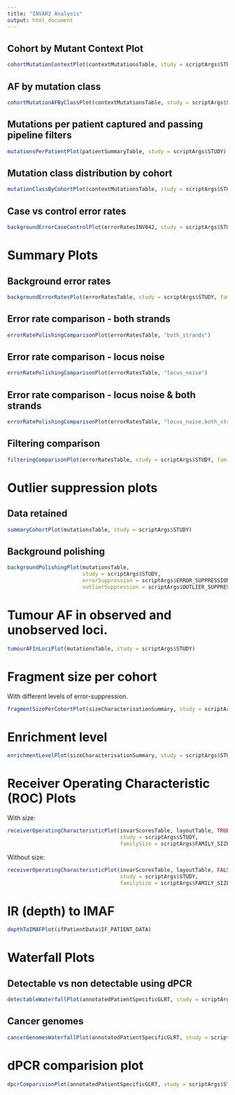 ```yaml
---
title: "INVAR2 Analysis"
output: html_document
---
```


## Cohort by Mutant Context Plot

```r
cohortMutationContextPlot(contextMutationsTable, study = scriptArgs$STUDY)
```

## AF by mutation class

```r
cohortMutationAFByClassPlot(contextMutationsTable, study = scriptArgs$STUDY)
```

## Mutations per patient captured and passing pipeline filters

```r
mutationsPerPatientPlot(patientSummaryTable, study = scriptArgs$STUDY)
```

## Mutation class distribution by cohort

```r
mutationClassByCohortPlot(contextMutationsTable, study = scriptArgs$STUDY)
```

## Case vs control error rates

```r
backgroundErrorCaseControlPlot(errorRatesINV042, study = scriptArgs$STUDY)
```

# Summary Plots

## Background error rates

```r
backgroundErrorRatesPlot(errorRatesTable, study = scriptArgs$STUDY, familySize = scriptArgs$FAMILY_SIZE)
```

## Error rate comparison - both strands

```r
errorRatePolishingComparisonPlot(errorRatesTable, "both_strands")
```

## Error rate comparison - locus noise

```r
errorRatePolishingComparisonPlot(errorRatesTable, "locus_noise")
```

## Error rate comparison - locus noise &amp; both strands

```r
errorRatePolishingComparisonPlot(errorRatesTable, "locus_noise.both_strands")
```

## Filtering comparison

```r
filteringComparisonPlot(errorRatesTable, study = scriptArgs$STUDY, familySize = scriptArgs$FAMILY_SIZE)
```

# Outlier suppression plots

## Data retained

```r
summaryCohortPlot(mutationsTable, study = scriptArgs$STUDY)
```

## Background polishing

```r
backgroundPolishingPlot(mutationsTable,
                        study = scriptArgs$STUDY,
                        errorSuppression = scriptArgs$ERROR_SUPPRESSION,
                        outlierSuppression = scriptArgs$OUTLIER_SUPPRESSION)
```

# Tumour AF in observed and unobserved loci.

```r
tumourAFInLociPlot(mutationsTable, study = scriptArgs$STUDY)
```

# Fragment size per cohort

With different levels of error-suppression.

```r
fragmentSizePerCohortPlot(sizeCharacterisationSummary, study = scriptArgs$STUDY)
```

# Enrichment level

```r
enrichmentLevelPlot(sizeCharacterisationSummary, study = scriptArgs$STUDY)
```

# Receiver Operating Characteristic (ROC) Plots

With size:

```r
receiverOperatingCharacteristicPlot(invarScoresTable, layoutTable, TRUE,
                                    study = scriptArgs$STUDY,
                                    familySize = scriptArgs$FAMILY_SIZE)
```

Without size:

```r
receiverOperatingCharacteristicPlot(invarScoresTable, layoutTable, FALSE,
                                    study = scriptArgs$STUDY,
                                    familySize = scriptArgs$FAMILY_SIZE)
```

# IR (depth) to IMAF

```r
depthToIMAFPlot(ifPatientData$IF_PATIENT_DATA)
```

# Waterfall Plots

## Detectable vs non detectable using dPCR

```r
detectableWaterfallPlot(annotatedPatientSpecificGLRT, study = scriptArgs$STUDY)
```

## Cancer genomes

```r
cancerGenomesWaterfallPlot(annotatedPatientSpecificGLRT, study = scriptArgs$STUDY)
```

# dPCR comparision plot

```r
dpcrComparisionPlot(annotatedPatientSpecificGLRT, study = scriptArgs$STUDY)
```
